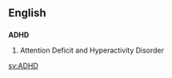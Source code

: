 ==English==
==={{initialism}}===
'''ADHD'''

#Attention Deficit and Hyperactivity Disorder

[[sv:ADHD]]
